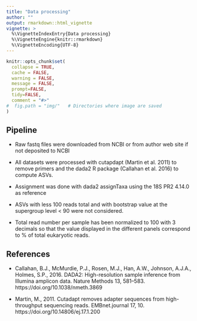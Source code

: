 ```yaml
---
title: "Data processing"
author: ""
output: rmarkdown::html_vignette
vignette: >
  %\VignetteIndexEntry{Data processing}
  %\VignetteEngine{knitr::rmarkdown}
  %\VignetteEncoding{UTF-8}
---
```


```r
knitr::opts_chunk$set(
  collapse = TRUE,
  cache = FALSE,
  warning = FALSE,
  message = FALSE,
  prompt=FALSE,
  tidy=FALSE,
  comment = "#>" 
#  fig.path = "img/"   # Directories where image are saved
)


```

## Pipeline

* Raw fastq files were downloaded from NCBI or from author web site if not deposited to NCBI

* All datasets were processed with cutapdapt (Martin et al. 2011) to remove primers and the dada2 R package (Callahan et al. 2016) to compute ASVs.

* Assignment was done with dada2 assignTaxa using the 18S PR2 4.14.0 as reference

* ASVs with less 100 reads total and with bootstrap value at the supergroup level < 90 were not considered.

* Total read number per sample has been normalized to 100 with 3 decimals so that the value displayed in the different panels correspond to % of total eukaryotic reads.

## References

* Callahan, B.J., McMurdie, P.J., Rosen, M.J., Han, A.W., Johnson, A.J.A., Holmes, S.P., 2016. DADA2: High-resolution sample inference from Illumina amplicon data. Nature Methods 13, 581–583. https://doi.org/10.1038/nmeth.3869

* Martin, M., 2011. Cutadapt removes adapter sequences from high-throughput sequencing reads. EMBnet.journal 17, 10. https://doi.org/10.14806/ej.17.1.200


